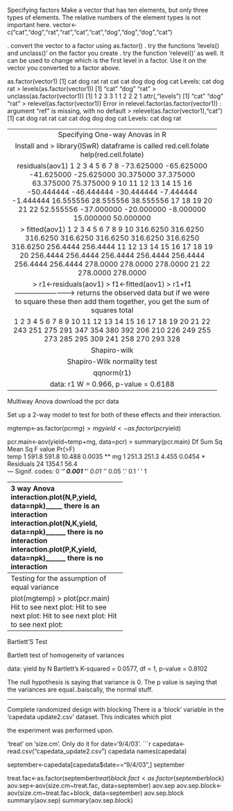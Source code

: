 Specifying factors
Make a vector that has ten elements, but only three types of elements. The relative numbers
of the element types is not important here.
vector<-c("cat","dog","rat","rat","cat","cat","dog","dog","dog","cat")

. convert the vector to a factor using as.factor()
. try the functions 'levels() and unclass()' on the factor you create
. try the function 'relevel()' as well. It can be used to change which is the first level in a factor.
Use it on the vector you converted to a factor above.

 as.factor(vector1)
 [1] cat dog rat rat cat cat dog dog dog cat
Levels: cat dog rat
> levels(as.factor(vector1))
[1] "cat" "dog" "rat"
> unclass(as.factor(vector1))
 [1] 1 2 3 3 1 1 2 2 2 1
attr(,"levels")
[1] "cat" "dog" "rat"
> relevel(as.factor(vector1))
Error in relevel.factor(as.factor(vector1)) : 
  argument "ref" is missing, with no default
> relevel(as.factor(vector1),"cat")
 [1] cat dog rat rat cat cat dog dog dog cat
Levels: cat dog rat


--------------------------------------------------------------------
 Specifying One-way Anovas in R


Install and > library(ISwR)
dataframe is called red.cell.folate
 help(red.cell.folate)
 
 
  residuals(aov1)
         1          2          3          4          5          6          7          8 
-73.625000 -65.625000 -41.625000 -25.625000  30.375000  37.375000  63.375000  75.375000 
         9         10         11         12         13         14         15         16 
-50.444444 -46.444444 -30.444444  -7.444444  -1.444444  16.555556  28.555556  38.555556 
        17         18         19         20         21         22 
 52.555556 -37.000000 -20.000000  -8.000000  15.000000  50.000000 
 
> fitted(aov1)
       1        2        3        4        5        6        7        8        9       10 
316.6250 316.6250 316.6250 316.6250 316.6250 316.6250 316.6250 316.6250 256.4444 256.4444 
      11       12       13       14       15       16       17       18       19       20 
256.4444 256.4444 256.4444 256.4444 256.4444 256.4444 256.4444 278.0000 278.0000 278.0000 
      21       22 
278.0000 278.0000 

> r1<-residuals(aov1)
> f1<-fitted(aov1)
> r1+f1  -------------------------> returns the observed data 
but if we were to square these then add them together, you get the sum of squares total

  1   2   3   4   5   6   7   8   9  10  11  12  13  14  15  16  17  18  19  20  21  22 
243 251 275 291 347 354 380 392 206 210 226 249 255 273 285 295 309 241 258 270 293 328


Shapiro-wilk


Shapiro-Wilk normality test

qqnorm(r1)

data:  r1
W = 0.966, p-value = 0.6188

--------------------------------------------------------------------------------------


Multiway Anova
download the pcr data

Set up
a 2-way model to test for both of these effects and their interaction.

mgtemp<-as.factor(pcr$mg)
> mgyield<-as.factor(pcr$yield)

pcr.main<-aov(yield~temp+mg, data=pcr)
> summary(pcr.main)
            Df Sum Sq Mean Sq F value Pr(>F)   
temp         1  591.8   591.8  10.488 0.0035 **
mg           1  251.3   251.3   4.455 0.0454 * 
Residuals   24 1354.1    56.4                  
---
Signif. codes:  0 '***' 0.001 '**' 0.01 '*' 0.05 '.' 0.1 ' ' 1

---------------------------
3 way Anova
interaction.plot(N,P,yield, data=npk)_____ there is an interaction
interaction.plot(N,K,yield, data=npk)______ there is no interaction
interaction.plot(P,K,yield, data=npk)______ there is no interaction

summary(aov(yield~N*P*K, data=npk))
summary(aov(yield~N*P*K+block, data=npk))
By adding the block portion into the equation, F value increases thus increasing the power of the analysis. 

-------------------------------------
Testing for the assumption of equal variance

plot(mgtemp)
> plot(pcr.main)
Hit <Return> to see next plot: 
Hit <Return> to see next plot: 
Hit <Return> to see next plot: 
Hit <Return> to see next plot: 

--------------------------------------------------

Bartlett'S Test

Bartlett test of homogeneity of variances

data:  yield by N
Bartlett's K-squared = 0.0577, df = 1, p-value = 0.8102

The null hypothesis is saying that variance is 0. The p value is saying that the variances are equal..baiscally, the normal stuff.

--------------------------------------------------------

Complete randomized design with blocking
There is a 'block' variable in the 'capedata update2.csv' dataset. This indicates which plot

the experiment was performed upon.

'treat' on 'size.cm'. Only do it for date='9/4/03'.
```{r}
capedata<-read.csv("capedata_update2.csv")
capedata
names(capedata)


september<-capedata[capedata$date=="9/4/03",]
september

treat.fac<-as.factor(september$treat)
block.fact<as.factor(september$block)
aov.sep<-aov(size.cm~treat.fac, data=september)
aov.sep
aov.sep.block<-aov(size.cm~treat.fac+block, data=september)
aov.sep.block
summary(aov.sep)
summary(aov.sep.block)

